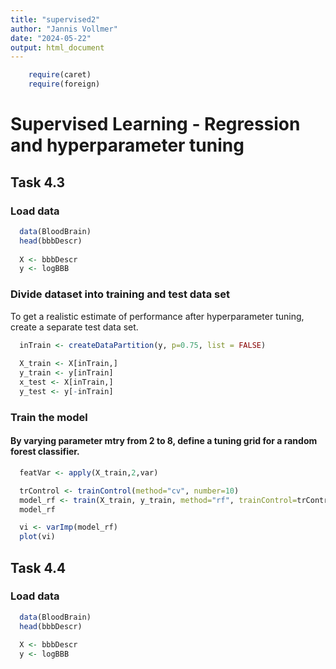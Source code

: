 ```yaml
---
title: "supervised2"
author: "Jannis Vollmer"
date: "2024-05-22"
output: html_document
---
```


```r
    require(caret)
    require(foreign)
```

# Supervised Learning - Regression and hyperparameter tuning

## Task 4.3

### Load data

```r
  data(BloodBrain)
  head(bbbDescr)
  
  X <- bbbDescr
  y <- logBBB
```

### Divide dataset into training and test data set
To get a realistic estimate of performance after hyperparameter tuning, create a separate test data set.
```r
  inTrain <- createDataPartition(y, p=0.75, list = FALSE)
  
  X_train <- X[inTrain,]
  y_train <- y[inTrain]
  x_test <- X[inTrain,]
  y_test <- y[-inTrain]
```

### Train the model
#### By varying parameter mtry from 2 to 8, define a tuning grid for a random forest classifier.

```r
  featVar <- apply(X_train,2,var)
```


```r
  trControl <- trainControl(method="cv", number=10)
  model_rf <- train(X_train, y_train, method="rf", trainControl=trControl)
  model_rf
```

```r
  vi <- varImp(model_rf)
  plot(vi)
```

## Task 4.4

### Load data

```r
  data(BloodBrain)
  head(bbbDescr)
  
  X <- bbbDescr
  y <- logBBB
```


